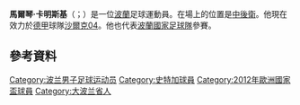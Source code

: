 {{Infobox football biography
| name                = 馬爾琴·卡明斯基<br />Marcin Kamiński
| image               =  Marcin kaminski.jpg
| caption             = 
| fullname            = 
| nickname            = 
| birth_date          = {{birth date and age|1992|1|15}}
| birth_place         = {{POL}}[[科寧_(波蘭)|科寧]]
| country             = {{POL}}
| height              = 192厘米
| position            = [[中後衛|中後衛]]
| currentclub         = [[沙爾克04|沙爾克04]]
| clubnumber          = 35
| youthyears1         = 2001–2005
| youthclubs1         = {{link-en|科寧|KS Górnik Konin|科寧}}
| youthyears2         = 2005–2009
| youthclubs2         = [[波茲南萊克足球俱樂部|波茲南萊克]]
| years1              = 2009–2016
| clubs1              = [[波茲南萊克足球俱樂部|波茲南萊克]]
| caps1               = 158
| goals1              = 8
| years2              = 2016–2021
| clubs2              = [[斯图加特体育俱乐部|斯图加特]]
| caps2               = 60
| goals2              = 1
| years3              = 2016
| clubs3              = [[斯图加特二队|斯图加特二队]]
| caps3               = 3
| goals3              = 0
| years4              = 2018–2019
| clubs4              = →[[福尔图娜杜塞尔多夫|杜塞多夫]]
| caps4               = 27
| goals4              = 0
| years5              = 2021–
| clubs5              = [[沙尔克04足球俱乐部|沙爾克04]]
| caps5               = 31
| goals5              = 2
|nationalyears1       = 2009–2011
| nationalteam1       = {{link-en|波蘭U19|Poland national under-19 football team|波蘭U19}}
| nationalcaps1       = 16
| nationalgoals1      = 0
|nationalyears2       = 2011–2012
| nationalteam2       = {{link-en|波蘭U20|Poland national under-20 football team|波蘭U20}}
| nationalcaps2       = 7
| nationalgoals2      = 0
|nationalyears3       = 2012–2014
| nationalteam3       = [[波蘭21歲以下國家足球隊|波蘭U21]]
| nationalcaps3       = 14
| nationalgoals3      = 0
|nationalyears4       = 2011–
| nationalteam4       = [[波蘭國家足球隊|波蘭]]
| nationalcaps4       = 7
| nationalgoals4      = 0
| medaltemplates      = 
| club-update         = <!--最後更新-->
| nationalteam-update = 
}}
'''馬爾琴·卡明斯基'''（{{lang-pl|Marcin Kamiński}}；{{bd|1992年|1月15日}}）是一位[[波蘭|波蘭]]足球運動員。在場上的位置是[[中後衛|中後衛]]。他現在效力於[[德甲|德甲]]球隊[[沙尔克04足球俱乐部|沙爾克04]]。他也代表[[波蘭國家足球隊|波蘭國家足球隊]]參賽。

==參考資料==
{{Reflist}}

{{史浩克04球員名單}}

{{DEFAULTSORT:Kaminski, Marcin}}
[[Category:波兰男子足球运动员|Category:波兰男子足球运动员]]
[[Category:史特加球員|Category:史特加球員]]
[[Category:2012年歐洲國家盃球員|Category:2012年歐洲國家盃球員]]
[[Category:大波兰省人|Category:大波兰省人]]